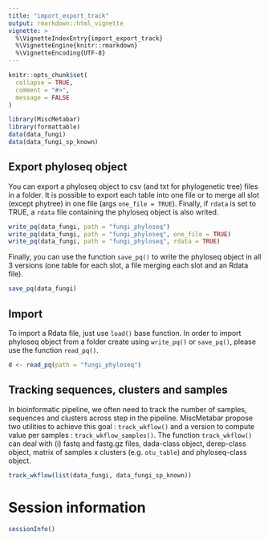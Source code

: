 ```yaml
---
title: "import_export_track"
output: rmarkdown::html_vignette
vignette: >
  %\VignetteIndexEntry{import_export_track}
  %\VignetteEngine{knitr::rmarkdown}
  %\VignetteEncoding{UTF-8}
---
```



```r
knitr::opts_chunk$set(
  collapse = TRUE,
  comment = "#>",
  message = FALSE
)
```

```r
library(MiscMetabar)
library(formattable)
data(data_fungi)
data(data_fungi_sp_known)
```

## Export phyloseq object

You can export a phyloseq object to csv (and txt for phylogenetic tree) files in a folder. It is possible to export each table into one file or to merge all slot (except phytree) in one file (args `one_file = TRUE`). Finally, if `rdata` is set to TRUE, a `rdata` file containing the phyloseq object is also writed. 

```r
write_pq(data_fungi, path = "fungi_phyloseq")
write_pq(data_fungi, path = "fungi_phyloseq", one_file = TRUE)
write_pq(data_fungi, path = "fungi_phyloseq", rdata = TRUE)
```

Finally, you can use the function `save_pq()` to write the phyloseq object in all 3 versions (one table for each slot, a file merging each slot and an Rdata file).

```r
save_pq(data_fungi)
```

## Import

To import a Rdata file, just use `load()` base function. In order to import phyloseq object from a folder create using `write_pq()` or `save_pq()`, please use the function `read_pq()`. 

```r
d <- read_pq(path = "fungi_phyloseq")
```

## Tracking sequences, clusters and samples

In bioinformatic pipeline, we often need to track the number of samples, sequences and clusters across step in the pipeline. MiscMetabar propose two utilities to achieve this goal : `track_wkflow()` and a version to compute value per samples : `track_wkflow_samples()`. The function `track_wkflow()` can deal with (i) fastq and fastg.gz files, dada-class object, derep-class object, matrix of samples x clusters (e.g. `otu_table`) and phyloseq-class object.

```r
track_wkflow(list(data_fungi, data_fungi_sp_known))
```

# Session information

```r
sessionInfo()
```
